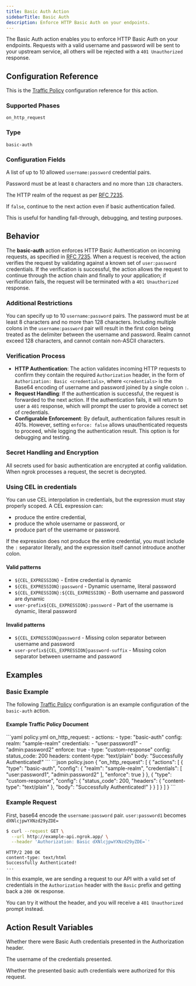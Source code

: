```yaml
---
title: Basic Auth Action
sidebarTitle: Basic Auth
description: Enforce HTTP Basic Auth on your endpoints.
---
```


The Basic Auth action enables you to enforce HTTP Basic Auth on your endpoints. Requests with a valid username and password will be sent to
your upstream service, all others will be rejected with a `401 Unauthorized` response.

## Configuration Reference

This is the [Traffic Policy](/traffic-policy/) configuration
reference for this action.

### Supported Phases

`on_http_request`

### Type

`basic-auth`

### Configuration Fields

<ConfigField title="credentials" type="array of strings" required={true} cel={true}>
  <p>A list of up to 10 allowed <code>username:password</code> credential pairs.</p>
  <p>Password must be at least <code>8</code> characters and no more than <code>128</code> characters.</p>
</ConfigField>

<ConfigField title="realm" type="string" required={false} defaultValue="ngrok">
  <p>The HTTP realm of the request as per <a href="https://datatracker.ietf.org/doc/html/rfc7235">RFC 7235</a>.</p>
</ConfigField>

<ConfigField title="enforce" type="bool" required={false} defaultValue="true">
  If <code>false</code>, continue to the next action even if basic authentication failed. 
  
  This is useful for handling fall-through, debugging, and testing purposes.
</ConfigField>

## Behavior

The **basic-auth** action enforces HTTP Basic Authentication on incoming requests, as specified
in [RFC 7235](https://datatracker.ietf.org/doc/html/rfc7235). When a request is received, the action
verifies the request by validating against a known set of `user:password` credentials. If the
verification is successful, the action allows the request to continue through the action chain and
finally to your application; if verification fails, the request will be terminated with a
`401 Unauthorized` response.

### Additional Restrictions

You can specify up to 10 `username:password` pairs. The password must be at least
8 characters and no more than 128 characters. Including multiple colons in the `username:password`
pair will result in the first colon being treated as the delimiter between the username and password.
Realm cannot exceed 128 characters, and cannot contain non-ASCII characters.

### Verification Process

- **HTTP Authentication**: The action validates incoming HTTP requests to confirm they contain the required `Authorization` header, in the form of `Authorization: Basic <credentials>`, where `<credentials>` is the Base64 encoding of username and password joined by a single colon `:`.
- **Request Handling**: If the authentication is successful, the request is forwarded to the next action. If the authentication fails, it will return to user a `401` response, which will prompt the user to provide a correct set of credentials.
- **Configurable Enforcement**: By default, authentication failures result in 401s. However, setting `enforce: false` allows unauthenticated requests to proceed, while logging the authentication result. This option is for debugging and testing.

### Secret Handling and Encryption

All secrets used for basic authentication are encrypted at config validation. When ngrok processes a request, the secret is decrypted.

### Using CEL in credentials

You can use CEL interpolation in credentials, but the expression must stay properly scoped. A CEL expression can:

- produce the entire credential,
- produce the whole username or password, or
- produce part of the username or password.

If the expression does not produce the entire credential, you must include the `:` separator literally, and the expression itself cannot introduce another colon.

#### Valid patterns

- `${CEL_EXPRESSION}` - Entire credential is dynamic
- `${CEL_EXPRESSION}:password` - Dynamic username, literal password
- `${CEL_EXPRESSION}:${CEL_EXPRESSION}` - Both username and password are dynamic
- `user-prefix${CEL_EXPRESSION}:password` - Part of the username is dynamic, literal password

#### Invalid patterns

- `${CEL_EXPRESSION}password` - Missing colon separator between username and password
- `user-prefix${CEL_EXPRESSION}password-suffix` - Missing colon separator between username and password

## Examples

### Basic Example

The following [Traffic Policy](/traffic-policy/)
configuration is an example configuration of the `basic-auth` action.

#### Example Traffic Policy Document

<CodeGroup>
```yaml policy.yml
on_http_request:
  - actions:
    - type: "basic-auth"
      config:
        realm: "sample-realm"
        credentials:
          - "user:password1"
          - "admin:password2"
        enforce: true
    - type: "custom-response"
      config:
        status_code: 200
        headers:
          content-type: "text/plain"
        body: "Successfully Authenticated!"
```
```json policy.json
{
  "on_http_request": [
    {
      "actions": [
        {
          "type": "basic-auth",
          "config": {
            "realm": "sample-realm",
            "credentials": [
              "user:password1",
              "admin:password2"
            ],
            "enforce": true
          }
        },
        {
          "type": "custom-response",
          "config": {
            "status_code": 200,
            "headers": {
              "content-type": "text/plain"
            },
            "body": "Successfully Authenticated!"
          }
        }
      ]
    }
  ]
}
```
</CodeGroup>

### Example Request

First, base64 encode the `username:password` pair.
`user:password1` becomes `dXNlcjpwYXNzd29yZDE=`

```bash
$ curl --request GET \
  --url http://example-api.ngrok.app/ \
  --header 'Authorization: Basic dXNlcjpwYXNzd29yZDE=`'
```

```http
HTTP/2 200 OK
content-type: text/html
Successfully Authenticated!
...
```

In this example, we are sending a request to our API with a valid set of credentials in
the `Authorization` header with the `Basic` prefix and getting back a `200 OK`
response.

You can try it without the header, and you will receive a `401 Unauthorized` prompt
instead.

## Action Result Variables

<ActionVariablesDescription />


<ConfigField title="actions.ngrok.basic_auth.credentials.presented" type="bool" required={false}>
  <p>Whether there were Basic Auth credentials presented in the Authorization header.</p>
</ConfigField>

<ConfigField title="actions.ngrok.basic_auth.credentials.username" type="string" required={false}>
  <p>The username of the credentials presented.</p>
</ConfigField>

<ConfigField title="actions.ngrok.basic_auth.credentials.authorized" type="bool" required={false}>
  <p>Whether the presented basic auth credentials were authorized for this request.</p>
</ConfigField>
